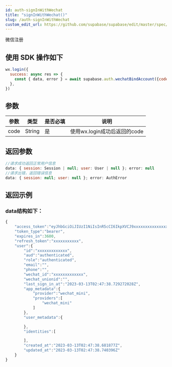 ```yaml
---
id: auth-signInWithWechat
title: "signInWithWechat()"
slug: /auth-signInWithWechat
custom_edit_url: https://github.com/supabase/supabase/edit/master/spec/supabase_js_v2.yml
---
```


微信注册

## 使用 SDK 操作如下

```js
wx.login({
  success: async res => {
    const { data, error } = await supabase.auth.wechatBindAccount({code:res.code})
  },
})
```


## 参数


<div class="table-wrapper">

参数   | 类型 | 是否必填 | 说明
----- | -----| -----| -----
code | String |是 | 使用wx.login成功后返回的code

</div>

## 返回参数

```js
//请求成功返回正常用户信息
data: { session: Session | null; user: User | null }; error: null 
//请求出错，返回错误信息
data: { session: null; user: null }; error: AuthError 

```

## 返回示例

### data结构如下：


  
```js
{
    "access_token":"eyJhbGciOiJIUzI1NiIsInR5cCI6IkpXVCJ9xxxxxxxxxxxxxxxxxxxxxxxx",
    "token_type":"bearer",
    "expires_in":3600,
    "refresh_token":"xxxxxxxxxxx",
    "user":{
        "id":"xxxxxxxxxxxxx",
        "aud":"authenticated",
        "role":"authenticated",
        "email":"",
        "phone":"",
        "wechat_id":"xxxxxxxxxxxxx",
        "wechat_unionid":"",
        "last_sign_in_at":"2023-03-13T02:47:38.729272028Z",
        "app_metadata":{
            "provider":"wechat_mini",
            "providers":[
                "wechat_mini"
            ]
        },
        "user_metadata":{

        },
        "identities":[

        ],
        "created_at":"2023-03-13T02:47:38.681877Z",
        "updated_at":"2023-03-13T02:47:38.740396Z"
    }
}

```
